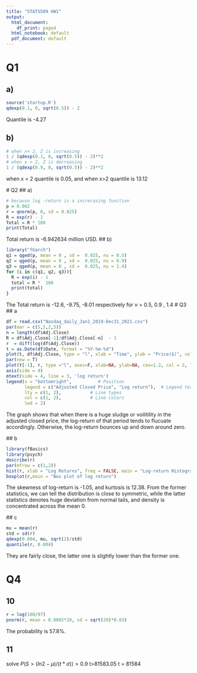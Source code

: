 ```yaml
---
title: "STATS509 HW1"
output:
  html_document:
    df_print: paged
  html_notebook: default
  pdf_document: default
---
```


# Q1
## a)
```r
source('startup.R')
qdexp(0.1, 0, sqrt(0.5)) - 2
```
Quantile is  -4.27

## b)
```r
# when x< 2, Z is increasing 
1 / (qdexp(0.1, 0, sqrt(0.5)) - 2)**2
# when x > 2, Z is decreasing
1 / (qdexp(0.9, 0, sqrt(0.5)) - 2)**2
```
 when x < 2 quantile is 0.05, and when x>2 quantile is 13.12
 
 # Q2
 ## a)
```r
# because log -return is a increrasing function
p = 0.002
r = qnorm(p, 0, sd = 0.025)
R = exp(r) - 1
Total = R * 100
print(Total)
```
 Total return is -6.942634 million USD.
 ## b)
```r
library("fGarch")
q1 = qged(p, mean = 0 , sd =  0.025, nu = 0.5)
q2 = qged(p, mean = 0 , sd =  0.025, nu = 0.9)
q3 = qged(p, mean = 0 , sd =  0.025, nu = 1.4)
for (i in c(q1, q2, q3)){
  R = exp(i) - 1
  total = R *  100
  print(total)
}
```
 The Total return is -12.6, -9.75, -8.01 respectively for $\nu$ = 0.5,  0.9 , 1.4
 # Q3
 ## a
```r
df = read.csv("Nasdaq_daily_Jan1_2019-Dec31_2021.csv")
par(mar = c(5,5,2,5))
n = length(df$Adj.Close)
R = df$Adj.Close[-1]/df$Adj.Close[-n]  - 1
r  = diff(log(df$Adj.Close))
t = as.Date(df$Date, format = "%Y-%m-%d")
plot(t, df$Adj.Close, type = "l", xlab = "Time", ylab = "Price($)", col = 1)
par(new = T)
plot(t[-1], r, type ="l", axes=F, xlab=NA, ylab=NA, cex=1.2, col = 2, lty = 2)
axis(side = 4)
mtext(side = 4, line = 3, 'log return')
legend(x = "bottomright",          # Position
       legend = c("Adjusted Closed Price", "Log return"),  # Legend texts
       lty = c(1, 2),           # Line types
       col = c(1, 2),           # Line colors
       lwd = 2)
```
 
 The graph shows that when there is a huge sludge or voilitility in the adjusted closed price, the log-return of that period tends to flucuate accordingly. Otherwise, the log-return bounces up and down around zero.
 
 ## b
```r
library(fBasics)
library(psych)
describe(r)
par(mfrow = c(1,2))
hist(r, xlab = "Log Returns", freq = FALSE, main = "Log-return Histogram", lwd = 0.5)
boxplot(r,main = "Box plot of log return")
```
 The skewness of log-return is -1.05, and kurtosis is 12.38. From the former statistics, we can tell the distribution is close to symmetric, while the latter statistics denotes huge deviation from normal tails, and density is concentrated across the mean 0.
 
 ## c
```r
mu = mean(r)
std = sd(r)
qdexp(0.004, mu, sqrt(2)/std)
quantile(r, 0.004)
```
 They are fairly close, the latter one is slightly lower than the former one. 

# Q4
## 10
```r
r = log(100/97)
pnorm(r, mean = 0.0002*20, sd = sqrt(20)*0.03)
```
The probability is 57.8%.

## 11
solve $P(S>(ln2 -\mu)/(t*\sigma))>0.9$
t>81583.05
t = 81584

